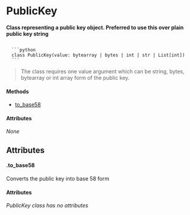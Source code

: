 
# PublicKey
**Class representing a public key object. Preferred to use this over plain public key string**

<Code>
  ```python 
  class PublicKey(value: bytearray | bytes | int | str | List[int])
  ```
</Code>

> The class requires one value argument which can be string, bytes, bytearray or int array form of the public key.

#### Methods
- [to_base58](#to_base58)

#### Attributes
*None*


## Attributes
#### .to_base58
<p>Converts the public key into base 58 form</p>


#### Attributes
*PublicKey class has no attributes*